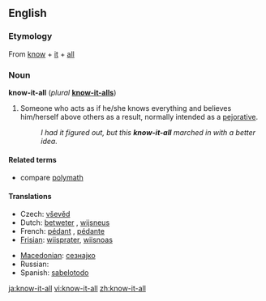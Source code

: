 ==English==

===Etymology===
From [[know]] + [[it]] + [[all]]

===Noun===
'''know-it-all''' (''plural'' '''[[know-it-alls]]''')

# Someone who acts as if he/she knows everything and believes him/herself above others as a result, normally intended as a [[pejorative]].
#: ''I had it figured out, but this '''know-it-all''' marched in with a better idea.''

====Related terms====
* compare [[polymath]]

====Translations====
{{top}}
* Czech: [[vševěd]] {{m}}
* Dutch: [[betweter]] {{m}}, [[wijsneus]] {{m}}
* French: [[pédant]] {{m}}, [[pédante]] {{f}}
* [[Frisian]]: [[wiisprater]], [[wiisnoas]]
{{mid}}
* [[Macedonian]]: [[сезнајко]] {{n}}
* Russian: {{t|ru|всезнайка|m|f|tr=vs'eznájka}}
* Spanish: [[sabelotodo]]
{{bottom}}

[[ja:know-it-all]]
[[vi:know-it-all]]
[[zh:know-it-all]]
